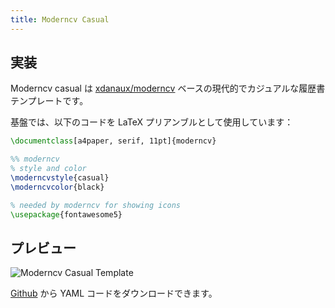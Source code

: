 ```yaml
---
title: Moderncv Casual
---
```


## 実装

Moderncv casual は [xdanaux/moderncv](https://github.com/xdanaux/moderncv) ベースの現代的でカジュアルな履歴書テンプレートです。

基盤では、以下のコードを LaTeX プリアンブルとして使用しています：

```latex lineNumbers
\documentclass[a4paper, serif, 11pt]{moderncv}

%% moderncv
% style and color
\moderncvstyle{casual}
\moderncvcolor{black}

% needed by moderncv for showing icons
\usepackage{fontawesome5}
```

## プレビュー

![Moderncv Casual Template](/static/images/docs/layout/templates/moderncv-casual-template.png)

[Github](https://github.com/yamlresume/web/tree/main/content/docs/layout/templates/static/resources/moderncv-casual-template.yml) から YAML コードをダウンロードできます。

